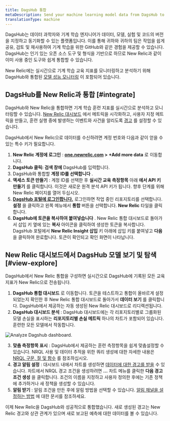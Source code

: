 ```yaml
---
title: DagsHub 통합
metaDescription: Send your machine learning model data from DagsHub to New Relic to understand your model's performance.
translationType: machine
---
```



DagsHub는 데이터 과학자와 기계 학습 엔지니어가 데이터, 모델, 실험 및 코드의 버전을 지정하고 동기화할 수 있는 플랫폼입니다. 이를 통해 귀하와 귀하의 팀은 작업을 쉽게 공유, 검토 및 재사용하여 기계 학습을 위한 GitHub와 같은 경험을 제공할 수 있습니다. DagsHub는 인기 있는 오픈 소스 도구 및 형식을 기반으로 하므로 New Relic과 같이 이미 사용 중인 도구와 쉽게 통합할 수 있습니다.

New Relic에는 실시간으로 기계 학습 교육 지표를 모니터링하고 분석하기 위해 DagsHub와 통합된 [모델 성능 모니터링](/docs/alerts-applied-intelligence/mlops/get-started/intro-mlops/) 이 포함되어 있습니다.

## DagsHub를 New Relic과 통합 [#integrate]

DagsHub와 New Relic을 통합하면 기계 학습 훈련 지표를 실시간으로 분석하고 모니터링할 수 있습니다. [New Relic 대시보드](/docs/query-your-data/explore-query-data/dashboards/introduction-dashboards/) 에서 메트릭을 시각화하고, 사용자 지정 메트릭을 만들고, 훈련 실행 중에 발생하는 이벤트와 사건을 알리도록 [경고](/docs/alerts-applied-intelligence/new-relic-alerts/learn-alerts/introduction-alerts/) 를 설정할 수 있습니다.

DagsHub에서 New Relic으로 데이터를 수신하려면 계정 번호와 다음과 같이 얻을 수 있는 특수 키가 필요합니다.

1. **New Relic 계정에 로그인** : **[one.newrelic.com](https://one.newrelic.com/all-capabilities) > +Add more data** 로 이동합니다.
2. **DagsHub 클릭: 검색 창에** DagsHub를 입력합니다.
3. DagsHub와 통합할 **계정 ID를 선택합니다** .
4. **액세스 토큰 만들기** : 계정 ID를 선택한 후 **실시간 교육 측정항목** 아래 **에서 API 키 만들기** 를 클릭합니다. 이것은 새로운 원격 분석 API 키가 됩니다. 향후 단계를 위해 New Relic 페이지를 열어 두십시오.
5. **[DagsHub 포털에 로그인합니다.](https://dagshub.com/user/login)** 로그인하면 작업 중인 리포지토리를 선택합니다. **설정** 을 클릭하고 왼쪽 메뉴에서 **통합** 버튼을 선택합니다. **New Relic** 타일을 클릭합니다.
6. **DagsHub에 토큰을 복사하여 붙여넣습니다** . New Relic 통합 대시보드로 돌아가서 삽입 키 옆에 있는 **복사** 아이콘을 클릭하여 생성한 토큰을 복사합니다. DagsHub 포털에서 **New Relic Insight 삽입** 키 아래에 삽입 키를 붙여넣고 **다음** 을 클릭하여 완료합니다. 토큰이 확인되고 확인 화면이 나타납니다.

<InstallFeedback/>

## New Relic 대시보드에서 DagsHub 모델 보기 및 탐색 [#view-explore]

DagsHub에서 New Relic 통합을 구성하면 실시간으로 DagsHub에 기록된 모든 교육 지표가 New Relic으로 전송됩니다.

1. **DagsHub 통합 대시보드** 로 이동합니다. 토큰을 테스트하고 통합이 올바르게 설정되었는지 확인한 후 New Relic 통합 대시보드로 돌아가서 **데이터 보기** 를 클릭합니다. DagsHub에서 제공하는 자동 생성된 New Relic 대시보드로 리디렉션됩니다.
2. **DagsHub 대시보드 분석** : DagsHub 대시보드에는 각 리포지토리별로 그룹화된 모델 손실을 표시하는 **리포지토리별 손실 메트릭** 하나의 차트가 포함되어 있습니다. 훈련한 모든 모델에서 작동합니다.

<img
  title="Analyze Dagshub dashboard"
  alt="Analyze Dagshub dashboard."
  src={dagshub1}
/>

3. **맞춤 측정항목 표시** : DagsHub에서 제공하는 훈련 측정항목을 쉽게 맞춤설정할 수 있습니다. NRQL 사용 및 데이터 추적을 위한 쿼리 생성에 대한 자세한 내용은 [NRQL 구문, 절 및 함수](/docs/query-your-data/nrql-new-relic-query-language/get-started/nrql-syntax-clauses-functions/) 를 참조하십시오.
4. **경고 알림 설정** : 대시보드 내에서 차트를 생성하면 [데이터에 대한 경고를 받을](/docs/alerts-applied-intelligence/new-relic-alerts/alert-policies/create-edit-or-find-alert-policy/) 수 있습니다. 차트에서 NRQL 경고 조건을 생성하려면 **...** 차트 메뉴를 클릭한 **다음 경고 조건 생성** 을 클릭합니다. 조건의 이름을 지정하고 사용자 정의한 후에는 기존 정책에 추가하거나 새 정책을 생성할 수 있습니다.
5. **알림 받기** : 알림 조건을 만든 후에 알림 방법을 선택할 수 있습니다. [알림 채널을 설정하는 방법](/docs/alerts-applied-intelligence/new-relic-alerts/alert-notifications/notification-channels-control-where-send-alerts/) 에 대한 문서를 참조하세요.

이제 New Relic을 DagsHub와 성공적으로 통합했습니다. 새로 생성된 경고는 New Relic 경고와 상관 관계가 있으며 새로 보고된 예측에 대한 데이터를 볼 수 있습니다.
